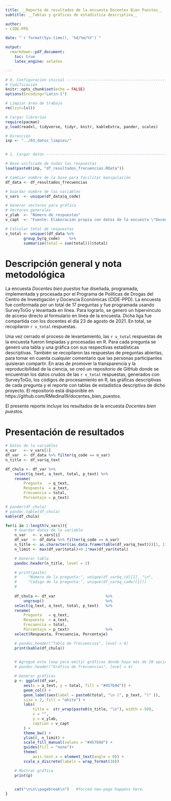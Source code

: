 ```yaml
---
title: __Reporte de resultados de la encuesta Docentes Bien Puestos__
subtitle: __Tablas y gráficas de estadística descriptiva__

author: 
- CIDE-PPD

date: "`r format(Sys.time(), '%d/%m/%Y')`"

output: 
  rmarkdown::pdf_document:
    toc: true
    latex_engine: xelatex

---
```


<!---  Configuración inicial para programación en R --> 

```r
# 0. Configuración inicial -----------------------------------------------------
# Codificación 
knitr::opts_chunk$set(echo = FALSE)
options(Encoding="Latin-1")

# Limpiar área de trabajo 
rm(list=ls())

# Cargar librerías 
require(pacman)
p_load(readxl, tidyverse, tidyr, knitr, kableExtra, pander, scales)
```


```r

# Dirección 
inp <- "../03_datos_limpios/"


# 1. Cargar datos --------------------------------------------------------------

# Base unificada de todas las respuestas
load(paste0(inp, "df_resultados_frecuencias.RData"))

```



```r

# Cambiar nombre de la base para facilitar manipulación
df_data <- df_resultados_frecuencias

# Guardar nombre de las variables 
v_vars  <- unique(df_data$q_code)

# Generar vectores para gráfica 
# Vectores generales 
v_ylab  <- "Número de respuestas"
v_capt  <- "Fuente: Elaboración propia con datos de la encuesta \"Docentes bien puestos\" del CIDE-PPD."

# Calcular total de respuestas 
v_total <- unique((df_data %>% 
        group_by(q_code)    %>% 
        summarise(total = sum(total)))$total)


```

\newpage

# Descripción general y nota metodológica 

La encuesta _Docentes bien puestos_ fue diseñada, programada, implementada y procesada por el Programa de Políticas de Drogas del Centro de Investigación y Docencia Económicas (CIDE-PPD). La encuesta fue conformada por un total de 17 preguntas y fue programada usando SurveyToGo y levantada en línea. Para lograrlo, se generó un hipervínculo de acceso directo al formulario en línea de la encuesta. Dicha liga fue compartida con los docentes el día 23 de agosto de 2021. En total, se recopilaron  `r v_total` respuestas. 

Una vez cerrado el proceso de levantamiento, las  `r v_total` respuestas de la encuesta fueron limpiadas y procesadas en R. Para cada pregunta se generó una tabla y una gráfica con sus respectivas estadísticas descriptivas. También se recopilaron las respuestas de preguntas abiertas, para tomar en cuenta cualquier comentario que las personas participantes quisieran compartir. En aras de promover la transparencia y la reproducibilidad de la ciencia, se creó un repositorio de GitHub donde se encuentran los datos crudos de las  `r v_total` respuestas, generados con SurveyToGo, los códigos de procesamiento en R, las gráficas descriptivas de cada pregunta y el reporte con tablas de estadística descriptiva de dicho proyecto. El repositorio está disponible en https://github.com/RMedina19/docentes_bien_puestos.    

El presente reporte incluye los resultados de la encuesta _Docentes bien puestos_.



\newpage

# Presentación de resultados 

```r

# Datos de la variables 
n_var   <- v_vars[1]
df_var  <- df_data %>% filter(q_code == n_var)
n_title <- df_var$q_text

df_chula <- df_var %>% 
    select(q_text, a_text, total, p_text) %>% 
    rename(
        Pregunta   = q_text, 
        Respuesta  = a_text, 
        Frecuencia = total, 
        Porcentaje = p_text)

# pander(df_chula)
# pandoc.table(df_chula)
kable(df_chula)
```




```r

for(i in 1:length(v_vars)){
    # Guardar datos de la variable
    n_var   <- v_vars[i]
    df_var  <- df_data %>% filter(q_code == n_var)
    n_title <- as.character((as.data.frame(table(df_var$q_text)))[1, 1])
    n_limit <- max(df_var$total)+0.1*max(df_var$total)

    # Generar tabla
    pandoc.header(n_title, level = 2)

    # print(paste(
    #     "Número de la pregunta:", unique(df_var$q_id)[1], "\n", 
    #     "Código de la pregunta:", unique(df_var$q_code)[1]))
    # 
    
    df_chula <- df_var                      %>%
        ungroup()                           %>% 
    select(q_text, a_text, total, p_text)   %>%
    rename(
        Pregunta   = q_text,
        Respuesta  = a_text,
        Frecuencia = total,
        Porcentaje = p_text)                %>%
    select(Respuesta, Frecuencia, Porcentaje)

    # pandoc.header("Tabla de frecuencias", level = 4)
    print(kable(df_chula))
    

    # Agregué este loop para omitir gráficas donde haya más de 20 opciones
    # pandoc.header("Gráfica de frecuencias", level = 4)

    # Generar gráficas
    p <- ggplot(df_var,
        aes(x = a_text, y = total, fill = "#457b9d")) +
        geom_col() +
        geom_label(aes(label = paste0(total, "\n (", p_text, ")" )),
        size = 2, fill = "white") +
        labs(
            title =  str_wrap(paste0(n_title, "\n"), width = 50),
            x = "",
            y = v_ylab,
            caption = v_capt
        ) +
        theme_bw() +
        ylim(0, n_limit) +
        scale_fill_manual(values = "#457b9d") +
        guides(fill = "none")+
        theme(
            axis.text.x = element_text(angle = 0)) +
        scale_x_discrete(labels = wrap_format(10))

    # Mostrar gráfica
    print(p)


    cat("\n\n\\pagebreak\n")   #forced new-page happens here.
}

```

